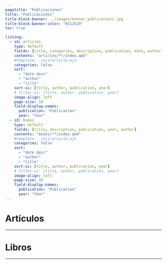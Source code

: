 ```yaml
---
pagetitle: "Publicaciones"
title: "Publicaciones"
title-block-banner: ../images/banner_publications.jpg
title-block-banner-color: "#212529"
toc: true

listing:
  - id: articles
    type: default
    fields: [title, categories, description, publication, date, author]
    contents: "articles/**/index.qmd"
    #template: ./ejs/article.ejs
    categories: false
    sort:
      - "date desc"
      - "author"
      - "title"
    sort-ui: [title, author, publication, year]
    # filter-ui: [title, author, publication, year]
    image-align: left
    page-size: 10
    field-display-names:
      publication: "Publication"
      year: "Year"
  - id: books
    type: default
    fields: [title, description, publication, year, author]
    contents: "books/**/index.qmd"
    #template: ./ejs/article.ejs
    categories: false
    sort:
      - "date desc"
      - "author"
      - "title"
    sort-ui: [title, author, publication, year]
    # filter-ui: [title, author, publication, year]
    image-align: left
    page-size: 10
    field-display-names:
      publication: "Publication"
      year: "Year"
---
```


# Artículos {#sec-articles}

***

::: {#articles}
:::

# Libros {#sec-books}

***

::: {#books}
:::
